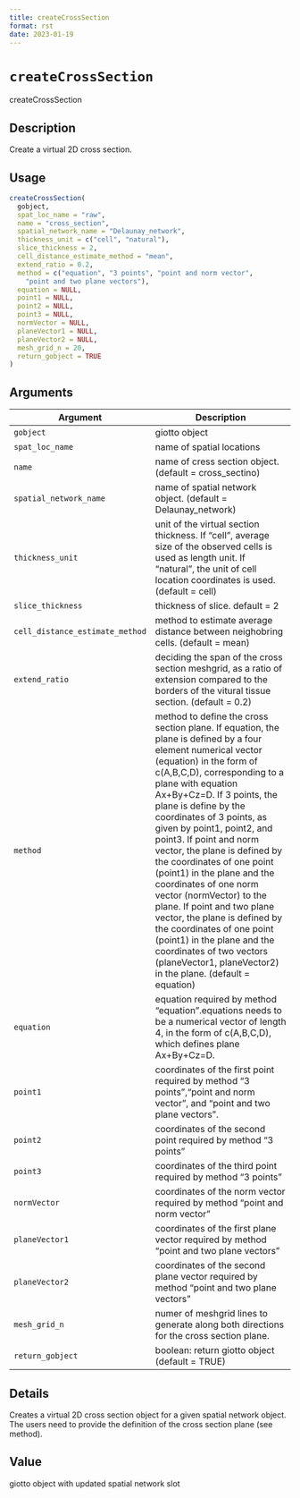 ```yaml
--- 
title: createCrossSection 
format: rst 
date: 2023-01-19 
--- 
```

# `createCrossSection`

createCrossSection


## Description

Create a virtual 2D cross section.


## Usage

```r
createCrossSection(
  gobject,
  spat_loc_name = "raw",
  name = "cross_section",
  spatial_network_name = "Delaunay_network",
  thickness_unit = c("cell", "natural"),
  slice_thickness = 2,
  cell_distance_estimate_method = "mean",
  extend_ratio = 0.2,
  method = c("equation", "3 points", "point and norm vector",
    "point and two plane vectors"),
  equation = NULL,
  point1 = NULL,
  point2 = NULL,
  point3 = NULL,
  normVector = NULL,
  planeVector1 = NULL,
  planeVector2 = NULL,
  mesh_grid_n = 20,
  return_gobject = TRUE
)
```


## Arguments

Argument      |Description
------------- |----------------
`gobject`     |     giotto object
`spat_loc_name`     |     name of spatial locations
`name`     |     name of cress section object. (default = cross_sectino)
`spatial_network_name`     |     name of spatial network object. (default = Delaunay_network)
`thickness_unit`     |     unit of the virtual section thickness. If "cell", average size of the observed cells is used as length unit. If "natural", the unit of cell location coordinates is used.(default = cell)
`slice_thickness`     |     thickness of slice. default = 2
`cell_distance_estimate_method`     |     method to estimate average distance between neighobring cells. (default = mean)
`extend_ratio`     |     deciding the span of the cross section meshgrid, as a ratio of extension compared to the borders of the vitural tissue section. (default = 0.2)
`method`     |     method to define the cross section plane. If equation, the plane is defined by a four element numerical vector (equation) in the form of c(A,B,C,D), corresponding to a plane with equation Ax+By+Cz=D. If 3 points, the plane is define by the coordinates of 3 points, as given by point1, point2, and point3. If point and norm vector, the plane is defined by the coordinates of one point (point1) in the plane and the coordinates of one norm vector (normVector) to the plane. If point and two plane vector, the plane is defined by the coordinates of one point (point1) in the plane and the coordinates of two vectors (planeVector1, planeVector2) in the plane. (default = equation)
`equation`     |     equation required by method "equation".equations needs to be a numerical vector of length 4, in the form of c(A,B,C,D), which defines plane Ax+By+Cz=D.
`point1`     |     coordinates of the first point required by method "3 points","point and norm vector", and "point and two plane vectors".
`point2`     |     coordinates of the second point required by method "3 points"
`point3`     |     coordinates of the third point required by method "3 points"
`normVector`     |     coordinates of the norm vector required by method "point and norm vector"
`planeVector1`     |     coordinates of the first plane vector required by method "point and two plane vectors"
`planeVector2`     |     coordinates of the second plane vector required by method "point and two plane vectors"
`mesh_grid_n`     |     numer of meshgrid lines to generate along both directions for the cross section plane.
`return_gobject`     |     boolean: return giotto object (default = TRUE)


## Details

Creates a virtual 2D cross section object for a given spatial network object. The users need to provide the definition of the cross section plane (see method).


## Value

giotto object with updated spatial network slot


